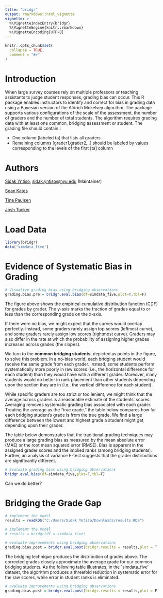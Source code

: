 ```yaml
---
title: "bridgr"
output: rmarkdown::html_vignette
vignette: >
  %\VignetteIndexEntry{bridgr}
  %\VignetteEngine{knitr::rmarkdown}
  %\VignetteEncoding{UTF-8}
---
```


```r
knitr::opts_chunk$set(
  collapse = TRUE,
  comment = "#>"
)
```


# Introduction

When large survey courses rely on multiple professors or teaching assistants to judge student responses, grading bias can occur. This R package enables instructors to identify and correct for bias in grading data using a Bayesian version of the Aldrich Mckelvey algorithm. The package supports various configurations of the scale of the assessment, the number of graders and the number of total students. The algorithm requires grading data with at least one common, bridging assessment or student. The grading file should contain :

  - One column [labeled ta] that lists all graders. 
  - Remaining columns [grader1,grader2,..] should be labeled by values corresponding to the levels of the first [ta] column

# Authors


[Sidak Yntiso](https://sidakyntiso.github.io/), [sidak.yntiso@nyu.edu](sidak.yntiso@nyu.edu) (Maintainer)

[Sean Kates](https://wp.nyu.edu/seankates/) 

[Tine Paulsen](https://www.tinepaulsen.com) 



[Josh Tucker](https://wp.nyu.edu/fas-joshuatucker/) 

# Load Data

```r
library(bridgr)
data("simdata_five")
```


# Evidence of Systematic Bias in Grading

```r
# Visualize grading bias using bridging observations
grading.bias.pre = bridgr.eval.bias(df=simdata_five,plot=T,tbl=F)
```



The figure above shows the empirical cumulative distribution function (CDF) for grades by grader. The y-axis marks the fraction of grades equal to or less than the corresponding grade on the x-axis. 

If there were no bias, we might expect that the curves would overlap perfectly. Instead, some graders rarely assign top scores (leftmost curve), and some graders rarely assign low scores (rightmost curve). Graders may also differ in the rate at which the probability of assigning higher grades increases across grades (the slopes). 

We turn to the **common bridging students**, depicted as points in the figure, to solve this problem. In a no-bias world, each bridging student would receive the same grade from each grader. Instead, some students perform systematically more poorly in raw scores (i.e., the horizontal difference for each student) than they would have with a different grader. Moreover, many students would do better in rank placement than other students depending upon the section they are in (i.e., the vertical difference for each student). 

While specific graders are too strict or too lenient, we might think that the average across graders is a reasonable estimate of the students' scores. Averaging removes systematic grading bias associated with each grader. Treating the average as the "true grade," the table below compares how far each bridging student's grade is from the true grade. We find a large difference between the lowest and highest grade a student might get, depending upon their grader. 


The table below demonstrates that the traditional grading techniques may produce a large grading bias as measured by the mean absolute error (MAE) or the root mean squared error (RMSE). Bias is apparent in the assigned grader scores and the implied ranks (among bridging students). Further, an analysis of variance F-test suggests that the grader distributions are significantly different. 


```r
# Evaluate grading bias using bridging observations
bridgr.eval.bias(df=simdata_five,plot=F,tbl=T)
```

Can we do better? 

# Bridging the Grade Gap

```r
# implement the model
results = readRDS("C:/Users/Sidak Yntiso/Downloads/results.RDS")
```
  

```r
# implement the model
# results = bridgr(df = simdata_five)

# evaluate improvements using bridging observations
grading.bias.post = bridgr.eval.post(bridgr.results = results,plot = T, tbl = F)
```

The bridging technique produces the distribution of grades above. The corrected grades closely approximate the average grade for our common bridging students. As the following table illustrates, in the `simdata_five' dataset, the algorithm produces a threefold reduction in systematic error for the raw scores, while error in student ranks is eliminated.

```r
# evaluate improvements using bridging observations
grading.bias.post = bridgr.eval.post(bridgr.results = results,plot = F, tbl = T)
```
